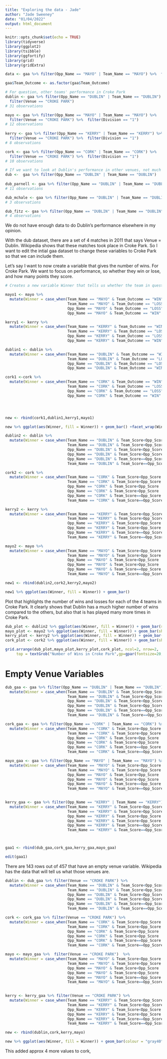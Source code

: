 ```yaml
---
title: "Exploring the data - Jade"
author: "Jade Sweeney"
date: "01/04/2022"
output: html_document
---
```


```r
knitr::opts_chunk$set(echo = TRUE)
library(tidyverse)
library(ggplot2)
library(tsibble)
library(ggfortify)
library(grid)
library(gridExtra)
```

```r

data <- gaa %>% filter(Opp_Name == "MAYO" | Team_Name == "MAYO") %>%  filter(Division == "1")

gaa$Team_Outcome <- as.factor(gaa$Team_Outcome)

# For question, other teams' performance in Croke Park
dublin <- gaa %>% filter(Opp_Name == "DUBLIN" | Team_Name == "DUBLIN") %>% 
  filter(Venue == "CROKE PARK")
# 31 observations

mayo <- gaa %>% filter(Opp_Name == "MAYO" | Team_Name == "MAYO") %>% 
  filter(Venue == "CROKE PARK") %>%  filter(Division == "1")
# 12 observations
 
kerry <- gaa %>% filter(Opp_Name == "KERRY" | Team_Name == "KERRY") %>% 
  filter(Venue == "CROKE PARK") %>%  filter(Division == "1")
# 8 observations

cork <- gaa %>% filter(Opp_Name == "CORK" | Team_Name == "CORK") %>% 
  filter(Venue == "CROKE PARK") %>%  filter(Division == "1")
# 10 observations

# If we want to look at Dublin's performance in other venues, not much to choose from
dub <-  gaa %>% filter(Opp_Name == "DUBLIN" | Team_Name == "DUBLIN")
 
dub_parnell <- gaa %>% filter(Opp_Name == "DUBLIN" | Team_Name == "DUBLIN") %>% filter(Venue == "PARNELL PARK")
# 11 observations

dub_mchale <- gaa %>% filter(Opp_Name == "DUBLIN" | Team_Name == "DUBLIN") %>% filter(Venue == "MCHALE PARK")
# 3 observations

dub_fitz <- gaa %>% filter(Opp_Name == "DUBLIN" | Team_Name == "DUBLIN") %>% filter(Venue == "FITZGERALD STADIUM")
# 4 observations


```
 We do not have enough data to do Dublin's performance elsewhere in my opinion.

With the dub dataset, there are a set of 4 matches in 2011 that says Venue = Dublin. Wikipedia shows that these matches took place in Croke Park. So I want to edit the intial gaa dataset to change these variables to Croke Park so that we can include them.

Let's say I want to now create a variable that gives the number of wins.
For Croke Park. We want to focus on performance, so whether they win or lose, and how many points they score.
```r
# Creates a new variable Winner that tells us whether the team in question won or not

mayo1 <- mayo %>%
  mutate(Winner = case_when(Team_Name == "MAYO" & Team_Outcome == "WIN" ~ 'MAYO',
                            Team_Name == "MAYO" & Team_Outcome == "LOSS" ~ 'OTHER TEAM',
                            Opp_Name == "MAYO" & Team_Outcome == "LOSS" ~ 'MAYO',
                            Opp_Name == "MAYO" & Team_Outcome == "WIN" ~ 'OTHER TEAM'))

kerry1 <- kerry %>%
  mutate(Winner = case_when(Team_Name == "KERRY" & Team_Outcome == "WIN" ~ 'KERRY',
                            Team_Name == "KERRY" & Team_Outcome == "LOSS" ~ 'OTHER TEAM',
                            Opp_Name == "KERRY" & Team_Outcome == "LOSS" ~ 'KERRY',
                            Opp_Name == "KERRY" & Team_Outcome == "WIN" ~ 'OTHER TEAM'))

dublin1 <- dublin %>%
  mutate(Winner = case_when(Team_Name == "DUBLIN" & Team_Outcome == "WIN" ~ 'DUBLIN',
                            Team_Name == "DUBLIN" & Team_Outcome == "LOSS" ~ 'OTHER TEAM',
                            Opp_Name == "DUBLIN" & Team_Outcome == "LOSS" ~ 'DUBLIN',
                            Opp_Name == "DUBLIN" & Team_Outcome == "WIN" ~ 'OTHER TEAM'))

cork1 <-cork %>%
  mutate(Winner = case_when(Team_Name == "CORK" & Team_Outcome == "WIN" ~ 'CORK',
                            Team_Name == "CORK" & Team_Outcome == "LOSS" ~ 'OTHER TEAM',
                            Opp_Name == "CORK" & Team_Outcome == "LOSS" ~ 'CORK',
                            Opp_Name == "CORK" & Team_Outcome == "WIN" ~ 'OTHER TEAM'))




new <- rbind(cork1,dublin1,kerry1,mayo1)

new %>% ggplot(aes(Winner, fill = Winner)) + geom_bar() +facet_wrap(Winner)
```

```r

dublin2 <- dublin %>%
  mutate(Winner = case_when(Team_Name == "DUBLIN" & Team_Score<Opp_Score ~ 'DUBLIN',
                            Team_Name == "DUBLIN" & Team_Score>Opp_Score  ~ 'OTHER TEAM',
                            Opp_Name == "DUBLIN" & Team_Score<Opp_Score  ~ 'DUBLIN',
                            Opp_Name == "DUBLIN" & Team_Score>Opp_Score  ~ 'OTHER TEAM',
                            Opp_Name == "DUBLIN" & Team_Score==Opp_Score  ~ 'TIE',
                            Team_Name == "DUBLIN" & Team_Score==Opp_Score  ~ 'TIE'))

cork2 <- cork %>%
  mutate(Winner = case_when(Team_Name == "CORK" & Team_Score<Opp_Score ~ 'CORK',
                            Team_Name == "CORK" & Team_Score>Opp_Score  ~ 'OTHER TEAM',
                            Opp_Name == "CORK" & Team_Score<Opp_Score  ~ 'CORK',
                            Opp_Name == "CORK" & Team_Score>Opp_Score  ~ 'OTHER TEAM',
                            Opp_Name == "CORK" & Team_Score==Opp_Score  ~ 'TIE',
                            Team_Name == "CORK" & Team_Score==Opp_Score  ~ 'TIE'))

kerry2 <- kerry %>%
  mutate(Winner = case_when(Team_Name == "KERRY" & Team_Score<Opp_Score ~ 'KERRY',
                            Team_Name == "KERRY" & Team_Score>Opp_Score  ~ 'OTHER TEAM',
                            Opp_Name == "KERRY" & Team_Score<Opp_Score  ~ 'KERRY',
                            Opp_Name == "KERRY" & Team_Score>Opp_Score  ~ 'OTHER TEAM',
                            Opp_Name == "KERRY" & Team_Score==Opp_Score  ~ 'TIE',
                            Team_Name == "KERRY" & Team_Score==Opp_Score  ~ 'TIE'))

mayo2 <- mayo %>%
  mutate(Winner = case_when(Team_Name == "MAYO" & Team_Score<Opp_Score ~ 'MAYO',
                            Team_Name == "MAYO" & Team_Score>Opp_Score  ~ 'OTHER TEAM',
                            Opp_Name == "MAYO" & Team_Score<Opp_Score  ~ 'MAYO',
                            Opp_Name == "MAYO" & Team_Score>Opp_Score  ~ 'OTHER TEAM',
                            Opp_Name == "MAYO" & Team_Score==Opp_Score  ~ 'TIE',
                            Team_Name == "MAYO" & Team_Score==Opp_Score  ~ 'TIE'))

new1 <- rbind(dublin2,cork2,kerry2,mayo2)

new1 %>% ggplot(aes(Winner, fill = Winner)) + geom_bar()

```

Plot that highlights the number of wins and losses for each of the 4 teams in Croke Park. It clearly shows that Dublin has a much higher number of wins compared to the others, but also that is has played many more times in Croke Park.
```r
dub_plot <- dublin2 %>% ggplot(aes(Winner, fill = Winner)) + geom_bar(show.legend = FALSE) + ylim(0,25)
mayo_plot <- mayo2 %>% ggplot(aes(Winner, fill = Winner)) + geom_bar(show.legend = FALSE) + ylim(0,25)
kerry_plot <- kerry2 %>% ggplot(aes(Winner, fill = Winner)) + geom_bar(show.legend = FALSE) + ylim(0,25)
cork_plot <- cork2 %>% ggplot(aes(Winner, fill = Winner)) + geom_bar(show.legend = FALSE) + ylim(0,25)

grid.arrange(dub_plot,mayo_plot,kerry_plot,cork_plot, ncol=2, nrow=2,
     top = textGrob("Number of Wins in Croke Park",gp=gpar(fontsize=20,font=3)))
```

# Empty Venue Variables
```r
dub_gaa <- gaa %>% filter(Opp_Name == "DUBLIN" | Team_Name == "DUBLIN") %>% filter(Division == "1") %>%
  mutate(Winner = case_when(Team_Name == "DUBLIN" & Team_Score<Opp_Score ~ 'DUBLIN',
                            Team_Name == "DUBLIN" & Team_Score>Opp_Score  ~ 'OTHER TEAM',
                            Opp_Name == "DUBLIN" & Team_Score<Opp_Score  ~ 'DUBLIN',
                            Opp_Name == "DUBLIN" & Team_Score>Opp_Score  ~ 'OTHER TEAM',
                            Opp_Name == "DUBLIN" & Team_Score==Opp_Score  ~ 'TIE',
                            Team_Name == "DUBLIN" & Team_Score==Opp_Score  ~ 'TIE'))

cork_gaa <- gaa %>% filter(Opp_Name == "CORK" | Team_Name == "CORK") %>%  filter(Division == "1") %>%
  mutate(Winner = case_when(Team_Name == "CORK" & Team_Score<Opp_Score ~ 'CORK',
                            Team_Name == "CORK" & Team_Score>Opp_Score  ~ 'OTHER TEAM',
                            Opp_Name == "CORK" & Team_Score<Opp_Score  ~ 'CORK',
                            Opp_Name == "CORK" & Team_Score>Opp_Score  ~ 'OTHER TEAM',
                            Opp_Name == "CORK" & Team_Score==Opp_Score  ~ 'TIE',
                            Team_Name == "CORK" & Team_Score==Opp_Score  ~ 'TIE'))

mayo_gaa <- gaa %>% filter(Opp_Name == "MAYO" | Team_Name == "MAYO") %>%  filter(Division == "1") %>%
  mutate(Winner = case_when(Team_Name == "MAYO" & Team_Score<Opp_Score ~ 'MAYO',
                            Team_Name == "MAYO" & Team_Score>Opp_Score  ~ 'OTHER TEAM',
                            Opp_Name == "MAYO" & Team_Score<Opp_Score  ~ 'MAYO',
                            Opp_Name == "MAYO" & Team_Score>Opp_Score  ~ 'OTHER TEAM',
                            Opp_Name == "MAYO" & Team_Score==Opp_Score  ~ 'TIE',
                            Team_Name == "MAYO" & Team_Score==Opp_Score  ~ 'TIE'))

 
kerry_gaa <- gaa %>% filter(Opp_Name == "KERRY" | Team_Name == "KERRY") %>%  filter(Division == "1") %>%
  mutate(Winner = case_when(Team_Name == "KERRY" & Team_Score<Opp_Score ~ 'KERRY',
                            Team_Name == "KERRY" & Team_Score>Opp_Score  ~ 'OTHER TEAM',
                            Opp_Name == "KERRY" & Team_Score<Opp_Score  ~ 'KERRY',
                            Opp_Name == "KERRY" & Team_Score>Opp_Score  ~ 'OTHER TEAM',
                            Opp_Name == "KERRY" & Team_Score==Opp_Score  ~ 'TIE',
                            Team_Name == "KERRY" & Team_Score==Opp_Score  ~ 'TIE'))



gaa1 <- rbind(dub_gaa,cork_gaa,kerry_gaa,mayo_gaa)

edit(gaa1)


```

There are 143 rows out of 457 that have an empty venue variable. Wikipedia has the data that will tell us what those venues are. 
```r
dublin <- dub_gaa %>% filter(Venue == "CROKE PARK") %>%
  mutate(Winner = case_when(Team_Name == "DUBLIN" & Team_Score<Opp_Score ~ 'DUBLIN',
                            Team_Name == "DUBLIN" & Team_Score>Opp_Score  ~ 'OTHER TEAM',
                            Opp_Name == "DUBLIN" & Team_Score<Opp_Score  ~ 'DUBLIN',
                            Opp_Name == "DUBLIN" & Team_Score>Opp_Score  ~ 'OTHER TEAM',
                            Opp_Name == "DUBLIN" & Team_Score==Opp_Score  ~ 'TIE',
                            Team_Name == "DUBLIN" & Team_Score==Opp_Score  ~ 'TIE'))

cork <- cork_gaa %>% filter(Venue == "CROKE PARK") %>%
  mutate(Winner = case_when(Team_Name == "CORK" & Team_Score<Opp_Score ~ 'CORK',
                            Team_Name == "CORK" & Team_Score>Opp_Score  ~ 'OTHER TEAM',
                            Opp_Name == "CORK" & Team_Score<Opp_Score  ~ 'CORK',
                            Opp_Name == "CORK" & Team_Score>Opp_Score  ~ 'OTHER TEAM',
                            Opp_Name == "CORK" & Team_Score==Opp_Score  ~ 'TIE',
                            Team_Name == "CORK" & Team_Score==Opp_Score  ~ 'TIE'))

mayo <- mayo_gaa %>%  filter(Venue == "CROKE PARK")  %>%
  mutate(Winner = case_when(Team_Name == "MAYO" & Team_Score<Opp_Score ~ 'MAYO',
                            Team_Name == "MAYO" & Team_Score>Opp_Score  ~ 'OTHER TEAM',
                            Opp_Name == "MAYO" & Team_Score<Opp_Score  ~ 'MAYO',
                            Opp_Name == "MAYO" & Team_Score>Opp_Score  ~ 'OTHER TEAM',
                            Opp_Name == "MAYO" & Team_Score==Opp_Score  ~ 'TIE',
                            Team_Name == "MAYO" & Team_Score==Opp_Score  ~ 'TIE'))

 
kerry <- kerry_gaa %>% filter(Venue == "CROKE PARK") %>%
  mutate(Winner = case_when(Team_Name == "KERRY" & Team_Score<Opp_Score ~ 'KERRY',
                            Team_Name == "KERRY" & Team_Score>Opp_Score  ~ 'OTHER TEAM',
                            Opp_Name == "KERRY" & Team_Score<Opp_Score  ~ 'KERRY',
                            Opp_Name == "KERRY" & Team_Score>Opp_Score  ~ 'OTHER TEAM',
                            Opp_Name == "KERRY" & Team_Score==Opp_Score  ~ 'TIE',
                            Team_Name == "KERRY" & Team_Score==Opp_Score  ~ 'TIE'))

new <- rbind(dublin,cork,kerry,mayo)

new %>% ggplot(aes(Winner, fill = Winner)) + geom_bar(colour = "gray40") 
```

This added approx 4 more values to cork, 